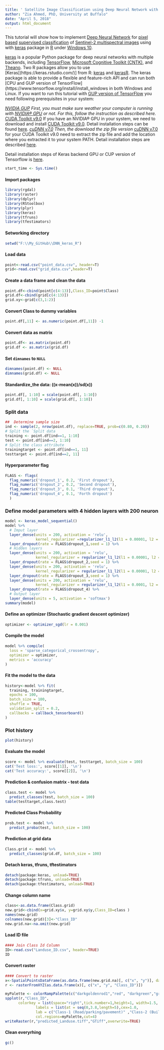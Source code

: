 ---
title: ' Satellite Image Classification using Deep Neural Network with Keras in R with GPU Support (Windows 10)'
author: "Zia Ahmed, PhD, University at Buffalo"
date: "April 5, 2018"
output: html_document
---

This tutorial  will show how to implement [Deep Neural Network](https://en.wikipedia.org/wiki/Deep_learning) for [pixel based](https://gis.stackexchange.com/questions/237461/distinction-between-pixel-based-and-object-based-classification) [supervised classification ](https://articles.extension.org/pages/40214/whats-the-difference-between-a-supervised-and-unsupervised-image-classification) of [Sentinel-2 multispectral images](https://sentinel.esa.int/web/sentinel/missions/sentinel-2) using with [keras](https://keras.rstudio.com/) package in [R](https://cloud.r-project.org/) under [Windows 10](https://www.microsoft.com/en-us/software-download/windows10).

[keras](https://keras.rstudio.com/) is a popular Python package for deep neural networks with multiple backends, including [TensorFlow](https://www.tensorflow.org/), [Microsoft Cognitive Toolkit (CNTK)](https://docs.microsoft.com/en-us/cognitive-toolkit/), and [Theano](http://deeplearning.net/software/theano/). Two R packages allow you  to use [Keras[(https://keras.rstudio.com/)] from R:  [keras](https://keras.rstudio.com/) and  [kerasR](https://github.com/statsmaths/kerasR). The keras package is able to provide a flexible and feature-rich API and can run both [CPU and GUP version of TensorFlow](https://www.tensorflow.org/install/install_windows  in both Windows and Linux.  If you want to run this tutorial with [GUP version of TensorFlow](https://www.tensorflow.org/install/install_windows) you need following prerequisites in your system:   

*[NVIDIA GUP](https://developer.nvidia.com/cuda-gpus)
First, you must make sure weather your computer is running with [NVIDIA® GPU](https://developer.nvidia.com/cuda-gpus) or not. For this, follow the instruction as described  here.  
*[CUDA Toolkit v9.0](https://developer.nvidia.com/cuda-90-download-archive?target_os=Windows&target_arch=x86_64&target_version=10&target_type=exelocal)
If you have an NVIDIA® GPU in your system, we need to download and install  [CUDA Toolkit v9.0](https://developer.nvidia.com/cuda-90-download-archive?target_os=Windows&target_arch=x86_64&target_version=10&target_type=exelocal). Detail installation steps can be found [here](http://nvidia.custhelp.com/app/answers/detail/a_id/2040/~/identifying-the-graphics-card-model-and-device-id-in-a-pc).
*[cuDNN v7.0](https://developer.nvidia.com/cudnn) 
Then, the download the zip file version 
*[cuDNN v7.0](https://developer.nvidia.com/cudnn) for your CUDA Toolkit v9.0 need to extract the zip file and add the location where you extracted it to your system PATH.  Detail installation steps are described [here](F:\DeepLearning_tutorial\Satellite_Image_Calssification\h20_R_ImageCalssification\keras_R\Detail installation steps are described here). 

Detail installation steps of Keras backend GPU or CUP version of Tensorflow is [here](https://tensorflow.rstudio.com/keras/reference/install_keras.html).


```{r}
start_time <- Sys.time()
```

#### Import packages

```{r message=F, warning=F}
library(rgdal)
library(raster)
library(dplyr)
library(RStoolbox)
library(plyr)
library(keras)
library(tfruns)
library(tfestimators)
```

#### Setworking directory

```{r}
setwd("F:\\My_GitHub\\DNN_keras_R")
```

####  Load data 

```{r}
point<-read.csv("point_data.csv", header=T)
grid<-read.csv("grid_data.csv",header=T)
```

#### Create a data frame and clean the data

```{r}
point.df<-cbind(point[c(4:13)],Class_ID=point$Class)
grid.df<-cbind(grid[c(4:13)])
grid.xy<-grid[c(3,1:2)]
```

#### Convert Class to dummy variables

```{r}
point.df[,11] <- as.numeric(point.df[,11]) -1
```

#### Convert data as matrix

```{r}
point.df<- as.matrix(point.df)
grid.df <- as.matrix(grid.df)
```

#### Set  `dimnames` to `NULL`

```{r}
dimnames(point.df) <- NULL
dimnames(grid.df) <- NULL
```

#### Standardize_the data: ((x-mean(x))/sd(x))

```{r}
point.df[, 1:10] = scale(point.df[, 1:10])
grid.df[, 1:10] = scale(grid.df[, 1:10])
```

### Split data 

```{r}
##  Determine sample size
ind <- sample(2, nrow(point.df), replace=TRUE, prob=c(0.80, 0.20))
# Split the `Split data
training <- point.df[ind==1, 1:10]
test <- point.df[ind==2, 1:10]
# Split the class attribute
trainingtarget <- point.df[ind==1, 11]
testtarget <- point.df[ind==2, 11]
```

#### Hyperparameter flag

```{r}
FLAGS <- flags(
  flag_numeric('dropout_1', 0.2, 'First dropout'),
  flag_numeric('dropout_2', 0.2, 'Second dropout'),
  flag_numeric('dropout_3', 0.1, 'Third dropout'),
  flag_numeric('dropout_4', 0.1, 'Forth dropout')
  )
```

### Define model parameters with 4 hidden layers with 200 neuron


```{r}
model <- keras_model_sequential()
model %>% 
  # Imput layer
  layer_dense(units = 200, activation = 'relu', 
              kernel_regularizer =regularizer_l1_l2(l1 = 0.00001, l2 = 0.00001),input_shape = c(10)) %>% 
  layer_dropout(rate = FLAGS$dropout_1,seed = 1) %>% 
  # Hidden layers
  layer_dense(units = 200, activation = 'relu',
              kernel_regularizer = regularizer_l1_l2(l1 = 0.00001, l2 = 0.00001)) %>%
  layer_dropout(rate = FLAGS$dropout_2,seed = 1) %>%
  layer_dense(units = 200, activation = 'relu',
              kernel_regularizer = regularizer_l1_l2(l1 = 0.00001, l2 = 0.00001)) %>%
  layer_dropout(rate = FLAGS$dropout_3,seed = 1) %>%
  layer_dense(units = 200, activation = 'relu',
              kernel_regularizer = regularizer_l1_l2(l1 = 0.0001, l2 = 0.00001)) %>%
  layer_dropout(rate = FLAGS$dropout_4) %>%
  # Output layer
  layer_dense(units = 5, activation = 'softmax')
summary(model)
```

#### Define an optimizer (Stochastic gradient descent optimizer)

```{r}
optimizer <- optimizer_sgd(lr = 0.001)
```

#### Compile the model

```{r}
model %>% compile(
  loss = 'sparse_categorical_crossentropy',
  optimizer = optimizer,
  metrics = 'accuracy'
)
```

####  Fit the model to the data 

```{r message=F, warning=F}
history<-model %>% fit(
  training, trainingtarget, 
  epochs = 100, 
  batch_size = 100, 
  shuffle = TRUE,
  validation_split = 0.2,
  callbacks = callback_tensorboard()
)
```

### Plot history

```{r}
plot(history)
```

#### Evaluate the model

```{r}
score <- model %>% evaluate(test, testtarget, batch_size = 100)
cat('Test loss:', score[[1]], '\n')
cat('Test accuracy:', score[[2]], '\n')
```

#### Prediction & confusion matrix - test data

```{r}
class.test <- model %>%
  predict_classes(test, batch_size = 100)
table(testtarget,class.test)
```

#### Predicted Class Probability

```{r}
prob.test <- model %>%
  predict_proba(test, batch_size = 100)
```

#### Prediction at grid data

```{r}
Class.grid <- model %>%
  predict_classes(grid.df, batch_size = 100)
```

#### Detach keras, tfruns, tftestimators

```{r}
detach(package:keras, unload=TRUE)
detach(package:tfruns, unload=TRUE)
detach(package:tfestimators, unload=TRUE)
```

#### Change column name

```{r}
class<-as.data.frame(Class.grid)
new.grid<-cbind(x=grid.xy$x, y=grid.xy$y,Class_ID=class )
names(new.grid)
colnames(new.grid)[3]<-"Class_ID"
new.grid.na<-na.omit(new.grid)
```

#### Load ID file

```{r}
#### Join Class Id Column
ID<-read.csv("Landuse_ID.csv", header=TRUE)
ID
```

#### Convert raster

```{r message=F, warning=F}
#### Convert to raster
x<-SpatialPointsDataFrame(as.data.frame(new.grid.na)[, c("x", "y")], data = new.grid.na)
r <- rasterFromXYZ(as.data.frame(x)[, c("x", "y", "Class_ID")])

myPalette <- colorRampPalette(c("darkgoldenrod1","red", "darkgreen","green", "blue"))
spplot(r,"Class_ID",  
      colorkey = list(space="right",tick.number=1,height=1, width=1.5,
              labels = list(at = seq(0,3.8,length=5),cex=1.0,
              lab = c("Class-1 (Road/parking/pavement)" ,"Class-2 (Building)", "Class-3 (Tree/buses)", "Class-4 (Grass)", "Class-5 (Water)"))),
              col.regions=myPalette,cut=4)
writeRaster(r,"predicted_Landuse.tiff","GTiff",overwrite=TRUE)

```



#### Clean everyrhing

```{r}
gc()
```



